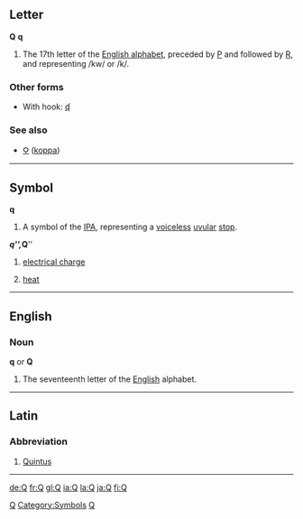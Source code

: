 {{see|Q}}
==Letter==
'''Q''' '''q'''

#The 17th letter of the [[Wiktionary:About Roman script|English alphabet]], preceded by [[P]] and followed by [[R]], and representing /kw/ or /k/.

===Other forms===
*With hook: [[ʠ]]

===See also===
*[[Ϙ]] ([[koppa]])

----
==Symbol==
'''q'''
#A symbol of the [[IPA]], representing a [[voiceless]] [[uvular]] [[stop]].

'''''q''''', '''''Q'''''
#{{physics}} [[electrical charge]]
#{{physics}} [[heat]]
----
==English==

===Noun===
'''q''' or '''Q''' 

# The seventeenth letter of the [[English]] alphabet.

----
==Latin==
===Abbreviation===
#[[Quintus]]
----
[[Category:Latin letters|Q]]
[[Category:Symbols]]
[[Category:IPA symbols|Q]]

[[de:Q]]
[[fr:Q]]
[[gl:Q]]
[[ia:Q]]
[[la:Q]]
[[ja:Q]]
[[fi:Q]]